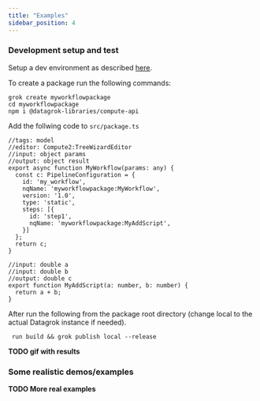 ```yaml
---
title: "Examples"
sidebar_position: 4
---
```


### Development setup and test

Setup a dev environment as described
[here](../develop/dev-process/set-up-environment).

To create a package run the following commands:

```
grok create myworkflowpackage
cd myworkflowpackage
npm i @datagrok-libraries/compute-api
```

Add the follwing code to `src/package.ts`
```
//tags: model
//editor: Compute2:TreeWizardEditor
//input: object params
//output: object result
export async function MyWorkflow(params: any) {
  const c: PipelineConfiguration = {
    id: 'my_workflow',
    nqName: 'myworkflowpackage:MyWorkflow',
    version: '1.0',
    type: 'static',
    steps: [{
      id: 'step1',
      nqName: 'myworkflowpackage:MyAddScript',
    }]
  };
  return c;
}

//input: double a
//input: double b
//output: double c
export function MyAddScript(a: number, b: number) {
  return a + b;
}
```

After run the following from the package root directory (change local to
the actual Datagrok instance if needed).
```
 run build && grok publish local --release
```

__TODO gif with results__

### Some realistic demos/examples

__TODO More real examples__
